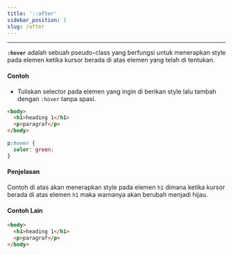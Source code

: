 ```yaml
---
title: '::after'
sidebar_position: 1
slug: /after
---
```


<hr />

**`:hover`** adalah sebuah pseudo-class yang berfungsi untuk menerapkan style pada elemen ketika kursor berada di atas elemen yang telah di tentukan.

#### Contoh

- Tuliskan selector pada elemen yang ingin di berikan style lalu tambah dengan `:hover` tanpa spasi.

```html title="HTML"
<body>
  <h1>heading 1</h1>
  <p>paragraf</p>
</body>
```

```css title="CSS"
p:hover {
  color: green;
}
```

#### Penjelasan

Contoh di atas akan menerapkan style pada elemen `h1` dimana ketika kursor berada di atas elemen `h1` maka warnanya akan berubah menjadi hijau.

#### Contoh Lain

```html title="HTML"
<body>
  <h1>heading 1</h1>
  <p>paragraf</p>
</body>
```
